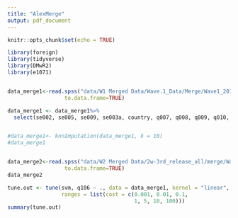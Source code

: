 ```yaml
---
title: "AlexMerge"
output: pdf_document
---
```


```r
knitr::opts_chunk$set(echo = TRUE)
```

```r
library(foreign)
library(tidyverse)
library(DMwR2)
library(e1071)


data_merge1<-read.spss("data/W1 Merged Data/Wave.1_Data/Merge/Wave1_20170906.sav", 
                  to.data.frame=TRUE)

data_merge1 <- data_merge1%>%
  select(se002, se005, se009, se003a, country, q007, q008, q009, q010, q006, q098, q128, q005, q027, q028, q105, q106, q121, q123, q127)


#data_merge1<- knnImputation(data_merge1, k = 10)
#data_merge1


data_merge2<-read.spss("data/W2 Merged Data/2w-3rd_release_all/merge/Wave2_20170724.sav", 
                  to.data.frame=TRUE)
data_merge2

tune.out <- tune(svm, q106 ~ ., data = data_merge1, kernel = "linear",
                 ranges = list(cost = c(0.001, 0.01, 0.1,
                                        1, 5, 10, 100)))
summary(tune.out)


```


